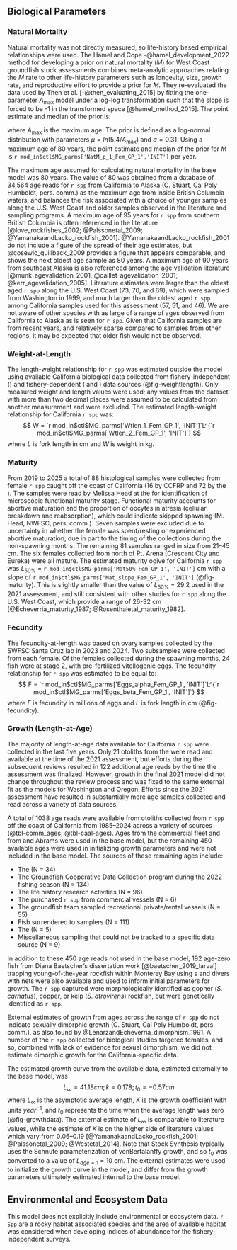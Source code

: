 ## Biological Parameters <!--(TOR section D3)--> {#sec-biology}

### Natural Mortality

Natural mortality was not directly measured, so life-history based empirical relationships were used. The Hamel and Cope -@hamel_development_2022 method for developing a prior on natural mortality ($M$) for West Coast groundfish stock assessments combines meta-analytic approaches relating the $M$ rate to other life-history parameters such as longevity, size, growth rate, and reproductive effort to provide a prior for $M$. They re-evaluated the data used by Then et al. [-@then_evaluating_2015] by fitting the one-parameter $A_{\text{max}}$ model under a log-log transformation such that the slope is forced to be -1 in the transformed space [@hamel_method_2015]. The point estimate and median of the prior is:

\begin{centering}

$M=\frac{5.4}{A_{\text{max}}}$

\end{centering}

\vspace{0.5cm}

where $A_{\text{max}}$ is the maximum age. The prior is defined as a log-normal distribution with parameters $\mu = ln(5.4/A_{\text{max}})$ and $\sigma = 0.31$. Using a maximum age of 80 years, the point estimate and median of the prior for $M$ is `r mod_in$ctl$MG_parms['NatM_p_1_Fem_GP_1','INIT']` per year.

The maximum age assumed for calculating natural mortality in the base model was 80 years. The value of 80 was obtained from a database of 34,564 age reads for `r spp` from California to Alaska (C. Stuart, Cal Poly Humboldt, pers. comm.) as the maximum age from inside British Columbia waters, and balances the risk associated with a choice of younger samples along the U.S. West Coast and older samples observed in the literature and sampling programs. A maximum age of 95 years for `r spp` from southern British Columbia is often referenced in the literature [@love_rockfishes_2002; @Palssonetal_2009; @YamanakaandLacko_rockfish_2001]. @YamanakaandLacko_rockfish_2001 do not include a figure of the spread of their age estimates, but @cosewic_quillback_2009 provides a figure that appears comparable, and shows the next oldest age sample as 80 years. A maximum age of 90 years from southeast Alaska is also referenced among the age validation literature [@munk_agevalidation_2001; @caillet_agevalidation_2001; @kerr_agevalidation_2005]. Literature estimates were larger than the oldest aged `r spp` along the U.S. West Coast (73, 70, and 69), which were sampled from Washington in 1999, and much larger than the oldest aged `r spp` among California samples used for this assessment (57, 51, and 46). We are not aware of other species with as large of a range of ages observed from California to Alaska as is seen for `r spp`. Given that California samples are from recent years, and relatively sparse compared to samples from other regions, it may be expected that older fish would not be observed. 


### Weight-at-Length

The length-weight relationship for `r spp` was estimated outside the model using available California biological data collected from fishery-independent (\gls{s-wcgbt}) and fishery-dependent (\gls{mrfss} and \gls{crfs}) data sources (@fig-weightlength). Only measured weight and length values were used; any values from the \gls{mrfss} dataset with more than two decimal places were assumed to be calculated from another measurement and were excluded. The estimated length-weight relationship for California `r spp` was:
$$
W = `r mod_in$ctl$MG_parms['Wtlen_1_Fem_GP_1', 'INIT']`L^{`r mod_in$ctl$MG_parms['Wtlen_2_Fem_GP_1', 'INIT']`}
$$
where $L$ is fork length in cm and $W$ is weight in kg.

### Maturity

From 2019 to 2025 a total of 88 histological samples were collected from female `r spp` caught off the coast of California (16 by CCFRP and 72 by the \gls{swfsc}). The samples were read by Melissa Head at the \gls{nwfsc} for identification of microscopic functional maturity stage. Functional maturity accounts for abortive maturation and the proportion of oocytes in atresia (cellular breakdown and reabsorption), which could indicate skipped spawning (M. Head, NWFSC, pers. comm.). Seven samples were excluded due to uncertainty in whether the female was spent/resting or experienced abortive maturation, due in part to the timing of the collections during the non-spawning months. The remaining 81 samples ranged in size from 21--45 cm. The six females collected from north of Pt. Arena (Crescent City and Eureka) were all mature. The estimated maturity ogive for California `r spp` was $L_{50\%}$ = `r mod_in$ctl$MG_parms['Mat50%_Fem_GP_1', 'INIT']` cm with a slope of `r mod_in$ctl$MG_parms['Mat_slope_Fem_GP_1', 'INIT']` (@fig-maturity). This is slightly smaller than the value of $L_{50\%}$ = 29.2 used in the 2021 assessment, and still consistent with other studies for `r spp` along the U.S. West Coast, which provide a range of 26-32 cm [@Echeverria_maturity_1987; @Rosenthaletal_maturity_1982].

### Fecundity

The fecundity-at-length was based on ovary samples collected by the SWFSC Santa Cruz lab in 2023 and 2024. Two subsamples were collected from each female. Of the females collected during the spawning months, 24 fish were at stage 2, with pre-fertilized vitellogenic eggs.  The fecundity relationship for `r spp` was estimated to be equal to:
$$
F = `r mod_in$ctl$MG_parms['Eggs_alpha_Fem_GP_1', 'INIT']`L^{`r mod_in$ctl$MG_parms['Eggs_beta_Fem_GP_1', 'INIT']`} 
$$
where $F$ is fecundity in millions of eggs and $L$ is fork length in cm (@fig-fecundity). 

### Growth (Length-at-Age) {#sec-growth}

The majority of length-at-age data available for California `r spp` were collected in the last five years. Only 21 otoliths from the \gls{s-wcgbt} were read and available at the time of the 2021 assessment, but efforts during the subsequent reviews resulted in 122 additional age reads by the time the assessment was finalized. However, growth in the final 2021 model did not change throughout the review process and was fixed to the same external fit as the models for Washington and Oregon. Efforts since the 2021 assessment have resulted in substantially more age samples collected and read across a variety of data sources. 

A total of 1038 age reads were available from otoliths collected from `r spp` off the coast of California from 1985--2024 across a variety of sources (@tbl-comm_ages; @tbl-caal-ages). Ages from the commercial fleet and from \gls{s-ccfrp} and Abrams were used in the base model, but the remaining 450 available ages were used in initializing growth parameters and were not included in the base model. The sources of these remaining ages include: 

* The \gls{s-wcgbt} (N = 34)
* The \gls{swfsc} Groundfish Cooperative Data Collection program during the 2022 fishing season (N = 134)
* The \gls{swfsc} life history research activities (N = 96) 
* The \gls{cdfw} purchased `r spp` from commercial vessels (N = 6)
* The \gls{cdfw} groundfish team sampled recreational private/rental vessels (N = 55) 
* Fish surrendered to \gls{crfs} samplers (N = 111) 
* The \gls{iphc} \gls{fiss} (N = 5)
* Miscellaneous sampling that could not be tracked to a specific data source (N = 9)

In addition to these 450 age reads not used in the base model, 192 age-zero fish from Diana Baetscher's dissertation work [@baetscher_2019_larval] trapping young-of-the-year rockfish within Monterey Bay using \gls{smurf}s and divers with nets were also available and used to inform initial parameters for growth. The `r spp` captured were morphologically identified as gopher (*S. carnatus*), copper, or kelp (*S. atrovirens*) rockfish, but were genetically identified as `r spp`. 

External estimates of growth from ages across the range of `r spp` do not indicate sexually dimorphic growth (C. Stuart, Cal Poly Humboldt, pers. comm.), as also found by @LenarzandEcheverria_dimorphism_1991. A number of the `r spp` collected for biological studies targeted females, and so, combined with lack of evidence for sexual dimorphism, we did not estimate dimorphic growth for the California-specific data. 

The estimated growth curve from the available data, estimated externally to the base model, was 
$$
L_{\infty} = 41.18 cm; k = 0.178; t_0 = -0.57 cm 
$$
where $L_{\infty}$ is the asymptotic average length, $K$ is the growth coefficient with units $year^{-1}$, and $t_0$ represents the time when the average length was zero  (@fig-growthdata). The external estimate of $L_{\infty}$ is comparable to literature values, while the estimate of $K$ is on the higher side of literature values which vary from 0.06--0.19 [@YamanakaandLacko_rockfish_2001; @Palssonetal_2009; @Westetal_2014]. Note that Stock Synthesis typically uses the Schnute parameterization of vonBertalanffy growth, and so $t_0$ was converted to a value of $L_{age=1}$ = 10 cm. The external estimates were used to initialize the growth curve in the model, and differ from the growth parameters ultimately estimated internal to the base model.  

## Environmental and Ecosystem Data <!--(TOR section D4)--> 

This model does not explicitly include environmental or ecosystem data. `r Spp` are a rocky habitat associated species and the area of available habitat was considered when developing indices of abundance for the fishery-independent surveys. 





